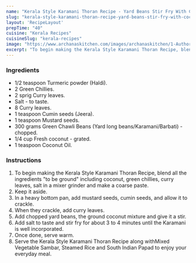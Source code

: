 ---
name: "Kerala Style Karamani Thoran Recipe - Yard Beans Stir Fry With Coconut"
slug: "kerala-style-karamani-thoran-recipe-yard-beans-stir-fry-with-coconut"
layout: 'RecipeLayout'
prepTime: "40"
cuisine: "Kerala Recipes"
cuisineSlug: "kerala-recipes"
image: "https://www.archanaskitchen.com/images/archanaskitchen/1-Author/sibyl_sunitha/Kerala_Style_Karamani_Thoran_Recipe_Yard_Beans_Stir_Fry_with_Coconut.jpg"
excerpt: "To begin making the Kerala Style Karamani Thoran Recipe, blend all the ingredients to be ground including coconut, green chillies, curry leaves, salt in a mixer grinder and make a coarse paste"
---

### Ingredients

- 1/2 teaspoon Turmeric powder (Haldi).
- 2 Green Chillies.
- 2 sprig Curry leaves.
- Salt - to taste.
- 8 Curry leaves.
- 1 teaspoon Cumin seeds (Jeera).
- 1 teaspoon Mustard seeds.
- 300 grams Green Chawli Beans (Yard long beans/Karamani/Barbati) - chopped.
- 1/4 cup Fresh coconut - grated.
- 1 teaspoon Coconut Oil.

### Instructions

1. To begin making the Kerala Style Karamani Thoran Recipe, blend all the ingredients "to be ground" including coconut, green chillies, curry leaves, salt in a mixer grinder and make a coarse paste.
1. Keep it aside.
1. In a heavy bottom pan, add mustard seeds, cumin seeds, and allow it to crackle.
1. When they crackle, add curry leaves.
1. Add chopped yard beans, the ground coconut mixture and give it a stir.
1. Add salt to taste and stir fry for about 3 to 4 minutes until the Karamani is well incorporated.
1. Once done, serve warm.
1. Serve the Kerala Style Karamani Thoran Recipe along withMixed Vegetable Sambar, Steamed Rice and South Indian Papad to enjoy your everyday meal.
